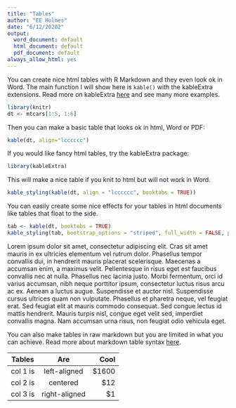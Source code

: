 ```yaml
---
title: "Tables"
author: "EE Holmes"
date: "6/12/20202"
output:
  word_document: default
  html_document: default
  pdf_document: default
always_allow_html: yes
---
```


You can create nice html tables with R Markdown and they even look ok in Word.   The main function I will show here is `kable()` with the kableExtra extensions.  Read more on kableExtra [here](http://haozhu233.github.io/kableExtra/) and see many more examples.

```r
library(knitr)
dt <- mtcars[1:5, 1:6]
```

Then you can make a basic table that looks ok in html, Word or PDF:

```r
kable(dt, align="lcccccc")
```

If you would like fancy html tables, try the kableExtra package:

```r
library(kableExtra)
```

This will make a nice table if you knit to html but will not work in Word.

```r
kable_styling(kable(dt, align = "lcccccc", booktabs = TRUE))
```

You can easily create some nice effects for your tables in html documents like tables that float to the side.  

```r
tab <- kable(dt, booktabs = TRUE)
kable_styling(tab, bootstrap_options = "striped", full_width = FALSE, position = "float_right")
```

Lorem ipsum dolor sit amet, consectetur adipiscing elit. Cras sit amet mauris in ex ultricies elementum vel rutrum dolor. Phasellus tempor convallis dui, in hendrerit mauris placerat scelerisque. Maecenas a accumsan enim, a maximus velit. Pellentesque in risus eget est faucibus convallis nec at nulla. Phasellus nec lacinia justo. Morbi fermentum, orci id varius accumsan, nibh neque porttitor ipsum, consectetur luctus risus arcu ac ex. Aenean a luctus augue. Suspendisse et auctor nisl. Suspendisse cursus ultrices quam non vulputate. Phasellus et pharetra neque, vel feugiat erat. Sed feugiat elit at mauris commodo consequat. Sed congue lectus id mattis hendrerit. Mauris turpis nisl, congue eget velit sed, imperdiet convallis magna. Nam accumsan urna risus, non feugiat odio vehicula eget.


You can also make tables in raw markdown but you are limited in what you can achieve.  Read more about markdown table syntax [here](https://www.markdownguide.org/extended-syntax#tables).

| Tables   |      Are      |  Cool |
|----------|:-------------:|------:|
| col 1 is |  left-aligned | $1600 |
| col 2 is |    centered   |   $12 |
| col 3 is | right-aligned |    $1 |



